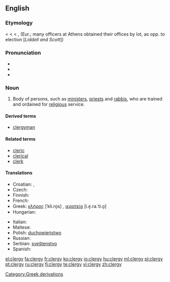 ==English==

===Etymology===
{{etyl|ang}} {{term|cleric|lang=ang}} < {{etyl|la}} {{term|clericus|clēricus|lang=la}} < {{etyl|grc}} {{term|κληρικός|tr=klērikos|sc=polytonic|lang=grc}} < {{term|κλῆρος|tr=klēros||a casting lots, drawing lots|sc=polytonic|lang=grc}}, (Eur.; many officers at Athens obtained their offices by lot, as opp. to election [''Liddell and Scott''])

===Pronunciation===
* {{IPA|/ˈklɜrdʒi/}}
* {{audio|en-us-clergy.ogg|Audio (US)}}
* {{rhymes|ɜː(r)dʒi}}

===Noun===
{{en-noun|clerg|ies}}

# Body of persons, such as [[minister]]s, [[priest]]s and [[rabbi]]s, who are trained and ordained for [[religious]] service.

====Derived terms====
* [[clergyman]]

====Related terms====
* [[cleric]]
* [[clerical]]
* [[clerk]]

====Translations====
{{trans-top|people trained to officiate at religious ceremonies and services}}
* Croatian: {{t|hr|kler|m|alt=klȇr}}, {{t|hr|svećenstvo|n|alt=svèćenstvo}}
* Czech: {{t-|cs|duchovenstvo|n}}
* Finnish: {{t-|fi|papisto}}
* French: {{t+|fr|clergé}}
* Greek: [[κλήρος]] [ˈkli.ro̞s] {{m}}, [[ιερατείο]] [i.e̞.ra.ˈti.o̞] {{n}}
* Hungarian: {{t|hu|papság}}
{{trans-mid}}
* Italian: {{t+|it|clero|m}}
* Maltese: {{t|mt|kleru|xs=Maltese}}
* Polish: [[duchowieństwo]] {{n}}
* Russian: {{t|ru|духовенство|n|tr=duxov'énstvo}}
* Serbian: [[sveštenstvo]] {{n}}
* Spanish: {{t-|es|clero|m}}
{{trans-bottom}}

[[Category:Greek derivations]]

[[el:clergy]]
[[fa:clergy]]
[[fr:clergy]]
[[ko:clergy]]
[[io:clergy]]
[[hu:clergy]]
[[ml:clergy]]
[[pl:clergy]]
[[pt:clergy]]
[[ru:clergy]]
[[fi:clergy]]
[[te:clergy]]
[[vi:clergy]]
[[zh:clergy]]